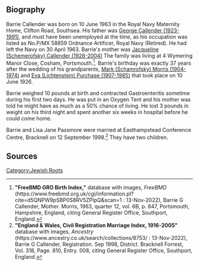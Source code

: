 
[[Category:Jewish Roots]]
== Biography ==
Barrie Callender was born on 10 June 1963 in the Royal Navy Maternity Home, Clifton Road, Southsea.  His father was [[Callender-429|George Callender (1923-1991)]], and must have been unemployed at the time, as his occupation was listed as No.P/MX 58859 Ordnance Artificer, Royal Navy (Retired).  He had left the Navy on 30 April 1963. Barrie's mother was [[Schemerofsky-1|Jacqueline (Schemerofsky) Callender (1928-2004)]] The family was living at 4 Wymering Manor Close, Cosham, Portsmouth.<ref>
'''"FreeBMD GRO Birth Index,"''' database with images, ''FreeBMD'' (https://www.freebmd.org.uk/cgi/information.pl?cite=d5QNPW9pSBP0S8RV5ZPIpQ&scan=1 : 13-Nov-2022),
Barrie G Callender, Mother. Morris, 1963, quarter 12, vol. 6B, p. 847, Portsmouth, Hampshire, England,
citing General Register Office, Southport, England.
</ref>. Barrie's birthday was exactly 37 years after the wedding of his grandparents, [[Schamrofsky-1|Mark (Schamrofsky) Morris (1904-1974)]] and [[Lichtenstein-152|Eva (Lichtenstein) Purchase (1907-1985)]] that took place on 10 June 1926.

Barrie weighed 10 pounds at birth and contracted Gastroenteritis sometime during his first two days.  He was put in an Oxygen Tent and his mother was told he might have as much as a 50% chance of living.  He lost 3 pounds in weight on his third night and spent another six weeks in hospital before he could come home.

Barrie and Lisa Jane Passmore were married at Easthampstead Conference Centre, Bracknell on 12 September 1998.<ref>
'''"England & Wales, Civil Registration Marriage Index, 1916-2005"''' database with images, ''Ancestry'' (https://www.ancestry.co.uk/search/collections/8753/ : 13-Nov-2022),
Barrie G Callender, Registration. Sep 1998, District. Bracknell Forrest, Vol. 318, Page. 810, Entry. 008,
citing General Register Office, Southport, England.
</ref> They have two children.
== Sources ==
<references />